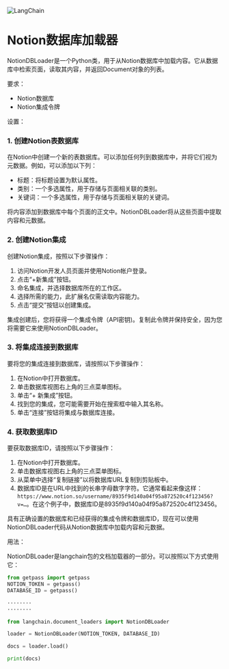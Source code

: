 

<Head>
  <script>
    {
      `(function() {
         var _hmt = _hmt || [];
(function() {
  var hm = document.createElement("script");
  hm.src = "https://hm.baidu.com/hm.js?e60fb290e204e04c5cb6f79b0ac1e697";
  var s = document.getElementsByTagName("script")[0]; 
  s.parentNode.insertBefore(hm, s);
})();
       })();`
    }
  </script>
</Head>

![LangChain](https://pica.zhimg.com/50/v2-56e8bbb52aa271012541c1fe1ceb11a2_r.gif)



Notion数据库加载器
=================================================

NotionDBLoader是一个Python类，用于从Notion数据库中加载内容。它从数据库中检索页面，读取其内容，并返回Document对象的列表。

要求：

* Notion数据库
* Notion集成令牌

设置：

### 1. 创建Notion表数据库

在Notion中创建一个新的表数据库。可以添加任何列到数据库中，并将它们视为元数据。例如，可以添加以下列：

* 标题：将标题设置为默认属性。
* 类别：一个多选属性，用于存储与页面相关联的类别。
* 关键词：一个多选属性，用于存储与页面相关联的关键词。

将内容添加到数据库中每个页面的正文中。NotionDBLoader将从这些页面中提取内容和元数据。

### 2. 创建Notion集成

创建Notion集成，按照以下步骤操作：

1. 访问Notion开发人员页面并使用Notion帐户登录。
2. 点击“+新集成”按钮。
3. 命名集成，并选择数据库所在的工作区。
4. 选择所需的能力，此扩展名仅需读取内容能力。
5. 点击“提交”按钮以创建集成。

集成创建后，您将获得一个集成令牌（API密钥)。复制此令牌并保持安全，因为您将需要它来使用NotionDBLoader。

### 3. 将集成连接到数据库

要将您的集成连接到数据库，请按照以下步骤操作：

1. 在Notion中打开数据库。
2. 单击数据库视图右上角的三点菜单图标。
3. 单击“+ 新集成”按钮。
4. 找到您的集成，您可能需要开始在搜索框中输入其名称。
5. 单击“连接”按钮将集成与数据库连接。

### 4. 获取数据库ID

要获取数据库ID，请按照以下步骤操作：

1. 在Notion中打开数据库。
2. 单击数据库视图右上角的三点菜单图标。
3. 从菜单中选择“复制链接”以将数据库URL复制到剪贴板中。
4. 数据库ID是在URL中找到的长串字母数字字符。它通常看起来像这样：`https://www.notion.so/username/8935f9d140a04f95a872520c4f123456?v=…`。在这个例子中，数据库ID是8935f9d140a04f95a872520c4f123456。

具有正确设置的数据库和已经获得的集成令牌和数据库ID，现在可以使用NotionDBLoader代码从Notion数据库中加载内容和元数据。

用法：

NotionDBLoader是langchain包的文档加载器的一部分。可以按照以下方式使用它：



```python
from getpass import getpass
NOTION_TOKEN = getpass()
DATABASE_ID = getpass()

```








```python
········
········

```










```python
from langchain.document_loaders import NotionDBLoader

```










```python
loader = NotionDBLoader(NOTION_TOKEN, DATABASE_ID)

```










```python
docs = loader.load()

```










```python
print(docs)

```








```python


```








